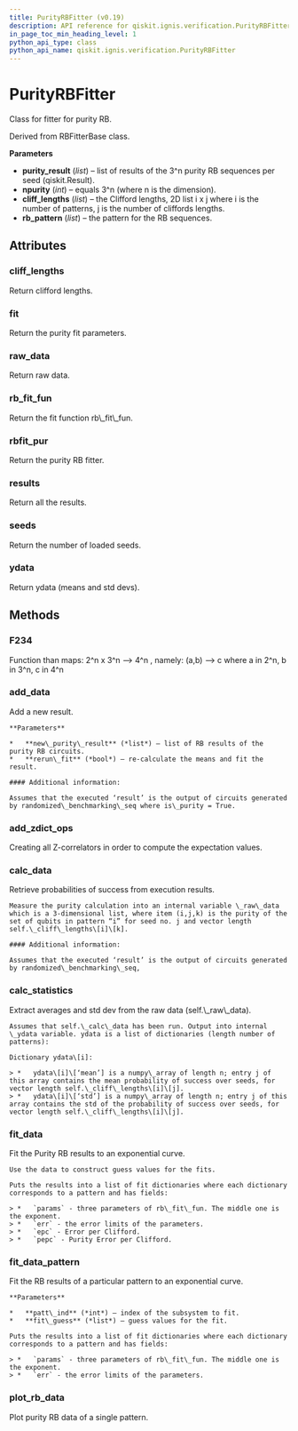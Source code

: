 ```yaml
---
title: PurityRBFitter (v0.19)
description: API reference for qiskit.ignis.verification.PurityRBFitter in qiskit v0.19
in_page_toc_min_heading_level: 1
python_api_type: class
python_api_name: qiskit.ignis.verification.PurityRBFitter
---
```


# PurityRBFitter

<Class id="qiskit.ignis.verification.PurityRBFitter" isDedicatedPage={true} github="https://github.com/qiskit-community/qiskit-ignis/tree/stable/0.3/qiskit/ignis/verification/randomized_benchmarking/fitters.py" signature="PurityRBFitter(purity_result, npurity, cliff_lengths, rb_pattern=None)" modifiers="class">
  Class for fitter for purity RB.

  Derived from RBFitterBase class.

  **Parameters**

  *   **purity\_result** (*list*) – list of results of the 3^n purity RB sequences per seed (qiskit.Result).
  *   **npurity** (*int*) – equals 3^n (where n is the dimension).
  *   **cliff\_lengths** (*list*) – the Clifford lengths, 2D list i x j where i is the number of patterns, j is the number of cliffords lengths.
  *   **rb\_pattern** (*list*) – the pattern for the RB sequences.

  ## Attributes

  <span id="purityrbfitter-cliff-lengths" />

  ### cliff\_lengths

  <Attribute id="qiskit.ignis.verification.PurityRBFitter.cliff_lengths">
    Return clifford lengths.
  </Attribute>

  <span id="purityrbfitter-fit" />

  ### fit

  <Attribute id="qiskit.ignis.verification.PurityRBFitter.fit">
    Return the purity fit parameters.
  </Attribute>

  <span id="purityrbfitter-raw-data" />

  ### raw\_data

  <Attribute id="qiskit.ignis.verification.PurityRBFitter.raw_data">
    Return raw data.
  </Attribute>

  <span id="purityrbfitter-rb-fit-fun" />

  ### rb\_fit\_fun

  <Attribute id="qiskit.ignis.verification.PurityRBFitter.rb_fit_fun">
    Return the fit function rb\_fit\_fun.
  </Attribute>

  <span id="purityrbfitter-rbfit-pur" />

  ### rbfit\_pur

  <Attribute id="qiskit.ignis.verification.PurityRBFitter.rbfit_pur">
    Return the purity RB fitter.
  </Attribute>

  <span id="purityrbfitter-results" />

  ### results

  <Attribute id="qiskit.ignis.verification.PurityRBFitter.results">
    Return all the results.
  </Attribute>

  <span id="purityrbfitter-seeds" />

  ### seeds

  <Attribute id="qiskit.ignis.verification.PurityRBFitter.seeds">
    Return the number of loaded seeds.
  </Attribute>

  <span id="purityrbfitter-ydata" />

  ### ydata

  <Attribute id="qiskit.ignis.verification.PurityRBFitter.ydata">
    Return ydata (means and std devs).
  </Attribute>

  ## Methods

  <span id="purityrbfitter-f234" />

  ### F234

  <Function id="qiskit.ignis.verification.PurityRBFitter.F234" signature="PurityRBFitter.F234(n, a, b)" modifiers="static">
    Function than maps: 2^n x 3^n –> 4^n , namely: (a,b) –> c where a in 2^n, b in 3^n, c in 4^n
  </Function>

  <span id="purityrbfitter-add-data" />

  ### add\_data

  <Function id="qiskit.ignis.verification.PurityRBFitter.add_data" signature="PurityRBFitter.add_data(new_purity_result, rerun_fit=True)">
    Add a new result.

    **Parameters**

    *   **new\_purity\_result** (*list*) – list of RB results of the purity RB circuits.
    *   **rerun\_fit** (*bool*) – re-calculate the means and fit the result.

    #### Additional information:

    Assumes that the executed ‘result’ is the output of circuits generated by randomized\_benchmarking\_seq where is\_purity = True.
  </Function>

  <span id="purityrbfitter-add-zdict-ops" />

  ### add\_zdict\_ops

  <Function id="qiskit.ignis.verification.PurityRBFitter.add_zdict_ops" signature="PurityRBFitter.add_zdict_ops()">
    Creating all Z-correlators in order to compute the expectation values.
  </Function>

  <span id="purityrbfitter-calc-data" />

  ### calc\_data

  <Function id="qiskit.ignis.verification.PurityRBFitter.calc_data" signature="PurityRBFitter.calc_data()">
    Retrieve probabilities of success from execution results.

    Measure the purity calculation into an internal variable \_raw\_data which is a 3-dimensional list, where item (i,j,k) is the purity of the set of qubits in pattern “i” for seed no. j and vector length self.\_cliff\_lengths\[i]\[k].

    #### Additional information:

    Assumes that the executed ‘result’ is the output of circuits generated by randomized\_benchmarking\_seq,
  </Function>

  <span id="purityrbfitter-calc-statistics" />

  ### calc\_statistics

  <Function id="qiskit.ignis.verification.PurityRBFitter.calc_statistics" signature="PurityRBFitter.calc_statistics()">
    Extract averages and std dev from the raw data (self.\_raw\_data).

    Assumes that self.\_calc\_data has been run. Output into internal \_ydata variable. ydata is a list of dictionaries (length number of patterns):

    Dictionary ydata\[i]:

    > *   ydata\[i]\[‘mean’] is a numpy\_array of length n; entry j of this array contains the mean probability of success over seeds, for vector length self.\_cliff\_lengths\[i]\[j].
    > *   ydata\[i]\[‘std’] is a numpy\_array of length n; entry j of this array contains the std of the probability of success over seeds, for vector length self.\_cliff\_lengths\[i]\[j].
  </Function>

  <span id="purityrbfitter-fit-data" />

  ### fit\_data

  <Function id="qiskit.ignis.verification.PurityRBFitter.fit_data" signature="PurityRBFitter.fit_data()">
    Fit the Purity RB results to an exponential curve.

    Use the data to construct guess values for the fits.

    Puts the results into a list of fit dictionaries where each dictionary corresponds to a pattern and has fields:

    > *   `params` - three parameters of rb\_fit\_fun. The middle one is the exponent.
    > *   `err` - the error limits of the parameters.
    > *   `epc` - Error per Clifford.
    > *   `pepc` - Purity Error per Clifford.
  </Function>

  <span id="purityrbfitter-fit-data-pattern" />

  ### fit\_data\_pattern

  <Function id="qiskit.ignis.verification.PurityRBFitter.fit_data_pattern" signature="PurityRBFitter.fit_data_pattern(patt_ind, fit_guess)">
    Fit the RB results of a particular pattern to an exponential curve.

    **Parameters**

    *   **patt\_ind** (*int*) – index of the subsystem to fit.
    *   **fit\_guess** (*list*) – guess values for the fit.

    Puts the results into a list of fit dictionaries where each dictionary corresponds to a pattern and has fields:

    > *   `params` - three parameters of rb\_fit\_fun. The middle one is the exponent.
    > *   `err` - the error limits of the parameters.
  </Function>

  <span id="purityrbfitter-plot-rb-data" />

  ### plot\_rb\_data

  <Function id="qiskit.ignis.verification.PurityRBFitter.plot_rb_data" signature="PurityRBFitter.plot_rb_data(pattern_index=0, ax=None, add_label=True, show_plt=True)">
    Plot purity RB data of a single pattern.
  </Function>
</Class>

